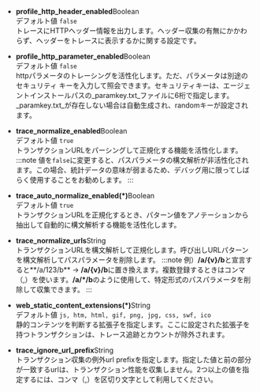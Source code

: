 -   **profile_http_header_enabled**<span class='type'>Boolean</span><br/>
      デフォルト値 `false`<br/>
      トレースにHTTPヘッダー情報を出力します。ヘッダー収集の有無にかかわらず、ヘッダーをトレースに表示するかに関する設定です。 

-   **profile_http_parameter_enabled**<span class='type'>Boolean</span><br/>
      デフォルト値 `false`<br/>
      httpパラメータのトレーシングを活性化します。ただ、パラメータは別途のセキュリティ キーを入力して照会できます。セキュリティキーは、エージェントインストールパスの_paramkey.txt_ファイルに6桁で指定します。_paramkey.txt_が存在しない場合は自動生成され、randomキーが設定されます。

-   **trace_normalize_enabled**<span class='type'>Boolean</span><br/>
        デフォルト値 `true`<br/>
        トランザクションURLをパーシングして正規化する機能を活性化します。
    :::note
    値を`false`に変更すると、パスパラメータの構文解析が非活性化されます。この場合、統計データの意味が弱まるため、デバッグ用に限ってしばらく使用することをお勧めします。
    :::

-   **trace_auto_normalize_enabled(\*)**<span class='type'>Boolean</span><br/>
      デフォルト値 `true`<br/>
      トランザクションURLを正規化するとき、パターン値をアノテーションから抽出して自動的に構文解析する機能を活性化します。

-   **trace_normalize_urls**<span class='type'>String</span><br/>
        トランザクションURLを構文解析して正規化します。呼び出しURLパターンを構文解析してパスパラメータを削除します。
    :::note
    例）**/a/{v}/b**と宣言すると**/a/123/b** → **/a/{v}/b**に置き換えます。複数登録するときはコンマ（,）を使います。**/a/\*/b**のように使用して、特定形式のパスパラメータを削除して収集できます。
    :::

-   **web_static_content_extensions(\*)**<span class='type'>String</span><br/>
      デフォルト値 `js, htm, html, gif, png, jpg, css, swf, ico`<br/>
      静的コンテンツを判断する拡張子を指定します。ここに設定された拡張子を持つトランザクションは、トレース追跡とカウントが除外されます。

-   **trace_ignore_url_prefix**<span class='type'>String</span><br/>
      トランザクション収集の例外url prefixを指定します。指定した値と前の部分が一致するurlは、トランザクション性能を収集しません。2つ以上の値を指定するには、コンマ（,）を区切り文字として利用してください。
